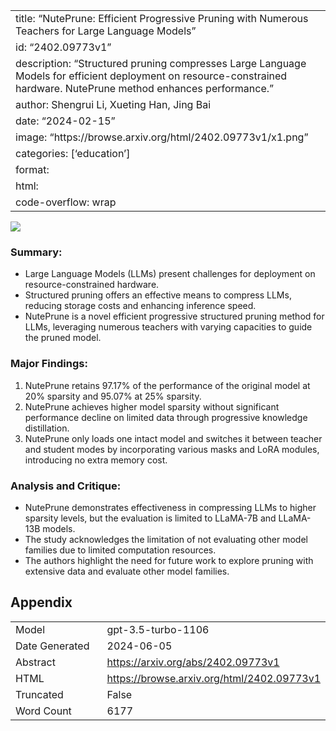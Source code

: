 
---
title: "NutePrune: Efficient Progressive Pruning with Numerous Teachers for Large Language Models"
id: "2402.09773v1"
description: "Structured pruning compresses Large Language Models for efficient deployment on resource-constrained hardware. NutePrune method enhances performance."
author: Shengrui Li, Xueting Han, Jing Bai
date: "2024-02-15"
image: "https://browse.arxiv.org/html/2402.09773v1/x1.png"
categories: ['education']
format:
  html:
    code-overflow: wrap
---

![](https://browse.arxiv.org/html/2402.09773v1/x1.png)

### **Summary:**
- Large Language Models (LLMs) present challenges for deployment on resource-constrained hardware.
- Structured pruning offers an effective means to compress LLMs, reducing storage costs and enhancing inference speed.
- NutePrune is a novel efficient progressive structured pruning method for LLMs, leveraging numerous teachers with varying capacities to guide the pruned model.

### **Major Findings:**
1. NutePrune retains 97.17% of the performance of the original model at 20% sparsity and 95.07% at 25% sparsity.
2. NutePrune achieves higher model sparsity without significant performance decline on limited data through progressive knowledge distillation.
3. NutePrune only loads one intact model and switches it between teacher and student modes by incorporating various masks and LoRA modules, introducing no extra memory cost.

### **Analysis and Critique:**
- NutePrune demonstrates effectiveness in compressing LLMs to higher sparsity levels, but the evaluation is limited to LLaMA-7B and LLaMA-13B models.
- The study acknowledges the limitation of not evaluating other model families due to limited computation resources.
- The authors highlight the need for future work to explore pruning with extensive data and evaluate other model families.

## Appendix

|          |          |
|----------|----------|
| Model     | gpt-3.5-turbo-1106       |
| Date Generated     | 2024-06-05       |
| Abstract | [https://arxiv.org/abs/2402.09773v1](https://arxiv.org/abs/2402.09773v1)        |
| HTML     | [https://browse.arxiv.org/html/2402.09773v1](https://browse.arxiv.org/html/2402.09773v1)       |
| Truncated       | False       |
| Word Count       | 6177       |